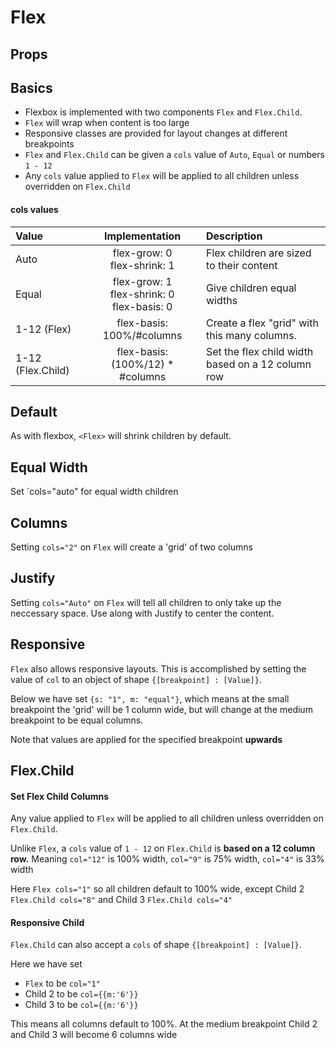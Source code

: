
<Meta title="Flex" component={Flex} argTypes={stories.argTypes} />

# Flex

<Description of={Flex} />

<Canvas>
    <Story story={stories.AllProps} name="All Props" />
</Canvas>

## Props

<ArgsTable story="All Props" />

## Basics

-   Flexbox is implemented with two components `Flex` and `Flex.Child`.
-   `Flex` will wrap when content is too large
-   Responsive classes are provided for layout changes at different breakpoints
-   `Flex` and `Flex.Child` can be given a `cols` value of `Auto`, `Equal` or numbers `1 - 12`
-   Any `cols` value applied to `Flex` will be applied to all children unless overridden on `Flex.Child`

#### cols values

| Value             |                   Implementation                   | Description                                       |
| :---------------- | :------------------------------------------------: | :------------------------------------------------ |
| Auto              |          flex-grow: 0 <br/>flex-shrink: 1          | Flex children are sized to their content          |
| Equal             | flex-grow: 1 <br/>flex-shrink: 0<br/>flex-basis: 0 | Give children equal widths                        |
| 1-12 (Flex)       |             flex-basis: 100%/#columns              | Create a flex "grid" with this many columns.      |
| 1-12 (Flex.Child) |         flex-basis: (100%/12) \* #columns          | Set the flex child width based on a 12 column row |

## Default

As with flexbox, `<Flex>` will shrink children by default.

<Canvas>
    <Story story={stories.FlexDefault} />
</Canvas>

## Equal Width

Set `cols="auto" for equal width children

<Canvas>
    <Story story={stories.Equal} />
</Canvas>

## Columns

Setting `cols="2"` on `Flex` will create a 'grid' of two columns

<Canvas>
    <Story story={stories.Columns} />
</Canvas>

## Justify

Setting `cols="Auto"` on `Flex` will tell all children to only take up the neccessary space. Use along with Justify to center the content.

<Canvas>
    <Story story={stories.Justify} />
</Canvas>

## Responsive

`Flex` also allows responsive layouts. This is accomplished by setting the value of `col` to an object of shape `{[breakpoint] : [Value]}`.

Below we have set `{s: "1", m: "equal"}`, which means at the small breakpoint the 'grid' will be 1 column wide, but will change at the medium breakpoint to be equal columns.

Note that values are applied for the specified breakpoint **upwards**

<Canvas>
    <Story story={stories.Responsive} />
</Canvas>

## Flex.Child

#### Set Flex Child Columns

Any value applied to `Flex` will be applied to all children unless overridden on `Flex.Child`.

Unlike `Flex`, a `cols` value of `1 - 12` on `Flex.Child` is **based on a 12 column row.**
Meaning `col="12"` is 100% width, `col="9"` is 75% width, `col="4"` is 33% width

Here `Flex cols="1"` so all children default to 100% wide, except Child 2 `Flex.Child cols="8"` and Child 3 `Flex.Child cols="4"`

<Canvas>
    <Story story={stories.ChildrenColumns} />
</Canvas>

#### Responsive Child

`Flex.Child` can also accept a `cols` of shape `{[breakpoint] : [Value]}`.

Here we have set

-   `Flex` to be `col="1"`
-   Child 2 to be `col={{m:'6'}}`
-   Child 3 to be `col={{m:'6'}}`

This means all columns default to 100%. At the medium breakpoint Child 2 and Child 3 will become 6 columns wide

<Canvas>
    <Story story={stories.ResponsiveChildren} />
</Canvas>
